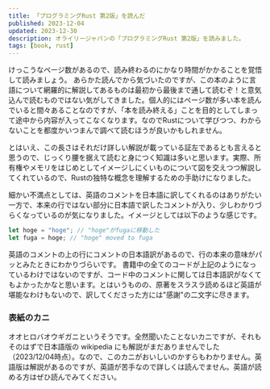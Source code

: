 ```yaml
---
title: 「プログラミングRust 第2版」を読んだ
published: 2023-12-04
updated: 2023-12-30
description: オライリージャパンの「プログラミングRust 第2版」を読みました。
tags: [book, rust]
---
```


けっこうなページ数があるので、読み終わるのにかなり時間がかかることを覚悟して読みましょう。
あらかた読んでから気づいたのですが、この本のように言語について網羅的に解説してあるものは最初から最後まで通して読むぞ！と意気込んで読むものではない気がしてきました。個人的にはページ数が多い本を読んでいると間々あることなのですが、「本を読み終える」ことを目的としてしまって途中から内容が入ってこなくなります。なのでRustについて学びつつ、わからないことを都度かいつまんで調べて読むほうが良いかもしれません。

とはいえ、この長さはそれだけ詳しい解説が載っている証左であるとも言えると思うので、じっくり腰を据えて読むと身につく知識は多いと思います。実際、所有権やメモリをはじめとしてイメージしにくいものについて図を交えつつ解説してくれているので、Rustの独特な概念を理解するための手助けになりました。

細かい不満点としては、英語のコメントを日本語に訳してくれるのはありがたい一方で、本来の行ではない部分に日本語で訳したコメントが入り、少しわかりづらくなっているのが気になりました。イメージとしては以下のような感じです。

```rust
let hoge = "hoge"; // "hoge"がfugaに移動した
let fuga = hoge; // "hoge" moved to fuga
```

英語のコメントの上の行にコメントの日本語訳があるので、行の本来の意味がパッとみたときにわかりづらいです。
書籍中の全てのコードが上記のようになっているわけではないのですが、コード中のコメントに関しては日本語訳がなくてもよかったかなと思います。とはいうものの、原著をスラスラ読めるほど英語が堪能なわけもないので、訳してくださった方には"感謝"の二文字に尽きます。

### 表紙のカニ

オオヒロバオウギガニというそうです。全然聞いたことないカニですが、それもそのはずで日本語版の wikipedia にも解説がまだありませんでした（2023/12/04時点）。なので、このカニがおいしいのかすらもわかりません。英語版は解説があるのですが、英語が苦手なので詳しくは読んでません。英語が読める方はぜひ読んでみてください。
